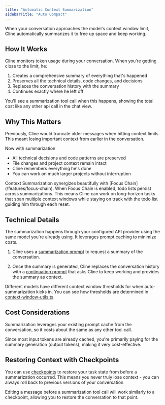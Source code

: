 ```yaml
---
title: "Automatic Context Summarization"
sidebarTitle: "Auto Compact"
---
```


When your conversation approaches the model's context window limit, Cline automatically summarizes it to free up space and keep working. 

## How It Works

Cline monitors token usage during your conversation. When you're getting close to the limit, he:

1. Creates a comprehensive summary of everything that's happened
2. Preserves all the technical details, code changes, and decisions
3. Replaces the conversation history with the summary
4. Continues exactly where he left off

You'll see a summarization tool call when this happens, showing the total cost like any other api call in the chat view.

## Why This Matters

Previously, Cline would truncate older messages when hitting context limits. This meant losing important context from earlier in the conversation.

Now with summarization:
- All technical decisions and code patterns are preserved
- File changes and project context remain intact
- Cline remembers everything he's done
- You can work on much larger projects without interruption

<Tip>
Context Summarization synergizes beautifully with [Focus Chain](/features/focus-chain). When Focus Chain is enabled, todo lists persist across summarizations. This means Cline can work on long-horizon tasks that span multiple context windows while staying on track with the todo list guiding him through each reset.
</Tip>

## Technical Details

The summarization happens through your configured API provider using the same model you're already using. It leverages prompt caching to minimize costs.

1. Cline uses a [summarization prompt](https://github.com/cline/cline/blob/main/src/core/prompts/contextManagement.ts) to request a summary of the conversation.

2. Once the summary is generated, Cline replaces the conversation history with a [continuation prompt](https://github.com/cline/cline/blob/main/src/core/prompts/contextManagement.ts#L69) that asks Cline to keep working and provides the summary as context.

Different models have different context window thresholds for when auto-summarization kicks in. You can see how thresholds are determined in [context-window-utils.ts](https://github.com/cline/cline/blob/main/src/core/context/context-management/context-window-utils.ts). 

## Cost Considerations

Summarization leverages your existing prompt cache from the conversation, so it costs about the same as any other tool call.

Since most input tokens are already cached, you're primarily paying for the summary generation (output tokens), making it very cost-effective.

## Restoring Context with Checkpoints

You can use [checkpoints](/features/checkpoints) to restore your task state from before a summarization occurred. This means you never truly lose context - you can always roll back to previous versions of your conversation. 

<Note>
  Editing a message before a summarization tool call will work similarly to a checkpoint, allowing you to restore the conversation to that point.
</Note>